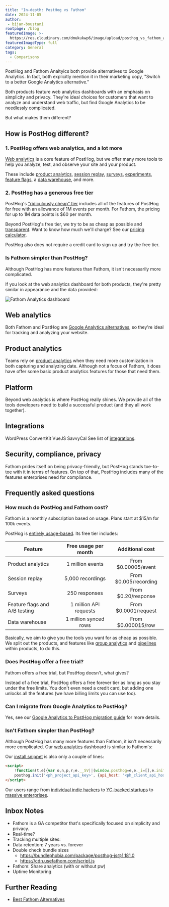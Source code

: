 ```yaml
---
title: "In-depth: PostHog vs Fathom"
date: 2024-11-05
author:
 - bijan-boustani
rootpage: /blog
featuredImage: >-
  https://res.cloudinary.com/dmukukwp6/image/upload/posthog_vs_fathom_analytics_e327b58767.jpg
featuredImageType: full
category: General
tags:
  - Comparisons
---
```



PostHog and Fathom Analtyics both provide alternatives to Google Analytics. In fact, both explicitly mention it in their marketing copy, "Switch to a better Google Analytics alternative."

Both products feature web analytics dashboards with an emphasis on simplicity and privacy. They're ideal choices for customers that want to analyze and understand web traffic, but find Google Analytics to be needlessly complicated.

But what makes them different?

## How is PostHog different?

### 1. PostHog offers web analytics, and a lot more

[Web analytics](/web-analytics) is a core feature of PostHog, but we offer many more tools to help you analyze, test, and observe your site and your product.

These include [product analytics](/product-analytics), [session replay](/session-replay), [surveys](/surveys), [experiments](/experiments), [feature flags](/feature-flags), a [data warehouse](/data-warehouse), and more.

### 2. PostHog has a generous free tier

PostHog's ["ridiculously cheap" tier](/pricing) includes all of the features of PostHog for free with an allowance of 1M events per month. For Fathom, the pricing for up to 1M data points is $60 per month.

Beyond PostHog's free tier, we try to be as cheap as possible and [transparent](/docs/billing/estimating-usage-costs). Want to know how much we'll charge? See our [pricing calculator](/pricing#calculator).

PostHog also does not require a credit card to sign up and try the free tier.

### Is Fathom simpler than PostHog?

Although PostHog has more features than Fathom, it isn't necessarily more complicated.

If you look at the web analytics dashboard for both products, they're pretty similar in appearance and the data provided:

<ProductScreenshot
  imageLight="https://res.cloudinary.com/dmukukwp6/image/upload/web_analytics_dashboard_light_bc76a94566.png"
  imageDark="https://res.cloudinary.com/dmukukwp6/image/upload/web_analytics_dashboard_dark_42ac39a5f7.png"
  classes="rounded"
  alt="PostHog web analytics dashboard"
/>

![Fathom Analytics dashboard](https://res.cloudinary.com/dmukukwp6/image/upload/fathom_analytics_dashboard_195049b289.png)

## Web analytics

Both Fathom and PostHog are [Google Analytics alternatives](/blog/ga4-alternatives), so they're ideal for tracking and analyzing your website.

<ComparisonTable column1="PostHog" column2="Fathom">
  <ComparisonRow column1={true} column2={true} feature="Pageviews" description="Track visitors and their views" />
  <ComparisonRow column1={true} column2={true} feature="Sessions" description="Track unique sessions and their durations" />
  <ComparisonRow column1={true} column2={true} feature="Traffic breakdown" description="See where your visitors and conversions are coming from" />
  <ComparisonRow column1={true} column2={true} feature="Conversions" description="Track actions you want users to take" />
  <ComparisonRow column1={true} column2={true} feature="Bounce rate" description="See the percentage of users that leave after one pageview" />
  <ComparisonRow column1={true} column2={false} feature="Entry and exit paths" description="See the pages users first visit and the last ones before they leave" />
  <ComparisonRow column1={true} column2={false} feature="Outbound clicks" description="See the links that take users away" />
  <ComparisonRow column1={true} column2={true} feature="UTM tracking" description="Track marketing campaigns with UTM tags" />
  <ComparisonRow column1={true} column2={true} feature="Cookieless tracking" description="Track users without cookies" />
  <ComparisonRow column1={true} column2={true} feature="Snippet install" description="Install HTML snippet" />
  <ComparisonRow column1={"50.6 kb"} column2={"~1 kB"} feature="Script size" description="Size of the script that runs on your site" />
</ComparisonTable>

## Product analytics

Teams rely on [product analytics](/product-analytics) when they need more customization in both capturing and analyzing date. Although not a focus of Fathom, it does have offer some basic product analytics features for those that need them.

<ComparisonTable column1="PostHog" column2="Fathom">
  <ComparisonRow column1={true} column2={true} feature="Custom events" description="Capture and analyze any type of event" />
  <ComparisonRow column1={true} column2="Events only" feature="Custom properties" description="Add more data to custom events or users" />
  <ComparisonRow column1={true} column2={false} feature="Autocapture" description="Capture frontend clicks and events automatically" />
  <ComparisonRow column1={true} column2={false} feature="Graphs and trends" description="Build custom insights and visualizations" />
  <ComparisonRow column1={true} column2="Limited" feature="Funnels" description="Track users through a sequence of events" />
  <ComparisonRow column1={true} column2={false} feature="Retention" description="Visualize which users stay, for how long" />
  <ComparisonRow column1={true} column2={false} feature="Custom dashboards" description="Build a custom dashboard of your own or use a template" />
  <ComparisonRow column1={true} column2={false} feature="Cohorts" description="Combine users based on properties and events for group analysis" />
  <ComparisonRow column1={true} column2={false} feature="User profiles" description="View user demographic data such as country, language, and device type" />
  <ComparisonRow column1={true} column2={false} feature="Group analytics" description="Track metrics at a company and account level" />
  <ComparisonRow column1={true} column2={false} feature="Paths" description="Track user flows and where they drop off" />
  <ComparisonRow column1={true} column2={false} feature="SQL" description="Query your data with SQL" />
</ComparisonTable>

## Platform

Beyond web analytics is where PostHog really shines. We provide all of the tools developers need to build a successful product (and they all work together).

<ComparisonTable column1="PostHog" column2="Fathom">
  <ComparisonRow column1={true} column2={true} feature="EU hosting" description="Access and store your data in the EU" />
  <ComparisonRow column1={true} column2={true} feature="Open source" description="View code, comment on roadmap, and contribute" />
  <ComparisonRow column1={true} column2={false} feature="Free collaboration" description="Add unlimited teammates to your project" />
  <ComparisonRow column1={true} column2={false} feature="Heatmaps" description="Visualize where users click in your app or website" />
  <ComparisonRow column1={true} column2={false} feature="Session replay" description="Watch real users use your product, diagnose bugs" />
  <ComparisonRow column1={true} column2={false} feature="Experiments" description="Run A/B/n tests on new features, optimize conversion funnels" />
  <ComparisonRow column1={true} column2={false} feature="Surveys" description="Collect and analyze feedback, run NPS and PMF surveys" />
  <ComparisonRow column1={true} column2={false} feature="Feature flags" description="Roll out features safely, toggle features for cohorts or individuals" />
  <ComparisonRow column1={true} column2={false} feature="Server-side SDKs" description="Capture events and use features from Python, Node, and more" />
  <ComparisonRow column1={true} column2={false} feature="Mobile SDKs" description="Capture events and use features from Android, iOS, and more" />
  <ComparisonRow column1={true} column2="Partial" feature="API" description="Capture events, get stats, and make changes via API" />
</ComparisonTable>

## Integrations

WordPress
ConvertKit
VueJS
SavvyCal
See list of [integrations](https://usefathom.com/docs/integrations).

<ComparisonTable column1="PostHog" column2="Fathom">
  <ComparisonRow column1={true} column2={true} feature="CSV exports" description="Export your data as a CSV" />
  <ComparisonRow column1={true} column2={false} feature="Warehouse exports" description="Export data to warehouses like S3 and BigQuery for storage and analysis" />
  <ComparisonRow column1={true} column2={false} feature="Data warehouse" description="Query customer and product data together" />
  <ComparisonRow column1={true} column2={false} feature="Warehouse import" description="Import data from third-party sources like Postgres, S3, and GCS" />
  <ComparisonRow column1="Events, reports" column2="Reports, anomalies" feature="Slack" description="Send events, reports, and anomalies to Slack" />
  <ComparisonRow column1={true} column2={true} feature="Email" description="Send reports to email" />
  <ComparisonRow column1={false} column2={true} feature="Google Search Console" description="See search queries that sent traffic to your site" />
  <ComparisonRow column1={true} column2={false} feature="Stripe" description="Import charges, customers, invoices, subscriptions, and more" />
  <ComparisonRow column1={true} column2={false} feature="Hubspot" description="Import contacts, companies, deals, and more" />
  <ComparisonRow column1={true} column2={false} feature="Zapier" description="Trigger Zapier automations" />
  <ComparisonRow column1={true} column2={false} feature="Zendesk" description="Import organizations, tickets, users, and more" />
  <ComparisonRow column1={true} column2={false} feature="Sentry" description="Send and receive error data with Sentry" />
</ComparisonTable>

## Security, compliance, privacy

Fathom prides itself on being privacy-friendly, but PostHog stands toe-to-toe with it in terms of features. On top of that, PostHog includes many of the features enterprises need for compliance.

<ComparisonTable column1="PostHog" column2="Fathom">
  <ComparisonRow column1="7 years" column2="3 years" feature="Data retention" description="The length of time event data is retained" />
  <ComparisonRow column1={true} column2={true} feature="Bot blocking" description="Block scrapers, crawlers, and other unwanted traffic from stats" />
  <ComparisonRow column1={true} column2={true} feature="Reverse proxy" description="Avoid tracking blockers and capture more data" />
  <ComparisonRow column1={true} column2={false} feature="HIPAA-ready" description="Can be compliant with HIPAA" />
  <ComparisonRow column1={true} column2={true} feature="GDPR-ready" description="Can be compliant with GDPR" />
  <ComparisonRow column1={true} column2={true} feature="Data anonymization" description="Options to anonymize user data" />
  <ComparisonRow column1={true} column2={false} feature="SOC 2" description="SOC 2 security certification" />
  <ComparisonRow column1={true} column2={true} feature="2FA" description="Enforce login with two-factor authentication" />
  <ComparisonRow column1="Enterprise" column2={false} feature="SAML/SSO" description="Use SAML or single sign-on authentication" />
</ComparisonTable>

## Frequently asked questions

### How much do PostHog and Fathom cost?

Fathom is a monthly subscription based on usage. Plans start at $15/m for 100k events.

PostHog is [entirely usage-based](/pricing). Its free tier includes:

| Feature                         | Free usage per month  | Additional cost        |
|---------------------------------|:---------------------:|:----------------------:|
| Product analytics               | 1 million events      | From $0.00005/event    |
| Session replay                  | 5,000 recordings      | From $0.005/recording  |
| Surveys                         | 250 responses         | From $0.20/response    |
| Feature flags and A/B testing   | 1 million API requests| From $0.0001/request   |
| Data warehouse                  | 1 million synced rows | From $0.000015/row     |

Basically, we aim to give you the tools you want for as cheap as possible. We split out the products, and features like [group analytics](/docs/product-analytics/group-analytics) and [pipelines](/docs/cdp) within products, to do this.

### Does PostHog offer a free trial?

Fathom offers a free trial, but PostHog doesn't, what gives?

Instead of a free trial, PostHog offers a free forever tier as long as you stay under the free limits. You don't even need a credit card, but adding one unlocks all the features (we have billing limits you can use too).

### Can I migrate from Google Analytics to PostHog?

Yes, see our [Google Analytics to PostHog migration guide](/docs/migrate/google-analytics) for more details.

### Isn't Fathom simpler than PostHog?

Although PostHog has many more features than Fathom, it isn't necessarily more complicated. Our [web analytics](/web-analytics) dashboard is similar to Fathom's:

<ProductScreenshot
    imageLight = "https://res.cloudinary.com/dmukukwp6/image/upload/Clean_Shot_2024_10_01_at_11_39_58_2x_5dff6baf53.png"
    imageDark = "https://res.cloudinary.com/dmukukwp6/image/upload/Clean_Shot_2024_10_01_at_11_40_26_2x_76efad2201.png"
    classes="rounded"
    alt="PostHog web analytics dashboard"
/>

Our [install snippet](/docs/getting-started/install?tab=snippet) is also only a couple of lines:

```html
<script>
    !function(t,e){var o,n,p,r;e.__SV||(window.posthog=e,e._i=[],e.init=function(i,s,a){function g(t,e){var o=e.split(".");2==o.length&&(t=t[o[0]],e=o[1]),t[e]=function(){t.push([e].concat(Array.prototype.slice.call(arguments,0)))}}(p=t.createElement("script")).type="text/javascript",p.crossOrigin="anonymous",p.async=!0,p.src=s.api_host+"/static/array.js",(r=t.getElementsByTagName("script")[0]).parentNode.insertBefore(p,r);var u=e;for(void 0!==a?u=e[a]=[]:a="posthog",u.people=u.people||[],u.toString=function(t){var e="posthog";return"posthog"!==a&&(e+="."+a),t||(e+=" (stub)"),e},u.people.toString=function(){return u.toString(1)+".people (stub)"},o="capture identify alias people.set people.set_once set_config register register_once unregister opt_out_capturing has_opted_out_capturing opt_in_capturing reset isFeatureEnabled onFeatureFlags getFeatureFlag getFeatureFlagPayload reloadFeatureFlags group updateEarlyAccessFeatureEnrollment getEarlyAccessFeatures getActiveMatchingSurveys getSurveys getNextSurveyStep onSessionId".split(" "),n=0;n<o.length;n++)g(u,o[n]);e._i.push([i,s,a])},e.__SV=1)}(document,window.posthog||[]);
    posthog.init('<ph_project_api_key>', {api_host: '<ph_client_api_host>', person_profiles: 'identified_only'})
</script>
```

Our users range from [individual indie hackers](/customers/headshot-pro) to [YC-backed startups](/customers/mintlify) to [massive enterprises](/customers/researchgate).

## Inbox Notes

- Fathom is a GA competitor that's specifically focused on simplicity and privacy.
- Real-time?
- Tracking multiple sites:
- Data retention: 7 years vs. forever
- Double check bundle sizes
  - https://bundlephobia.com/package/posthog-js@1.181.0
  - https://cdn.usefathom.com/script.js
- Fathom: Share analytics (with or without pw)
- Uptime Monitoring

## Further Reading

- [Best Fathom Alternatives](https://posthog.com/blog/best-fathom-alternatives)

<ArrayCTA />

